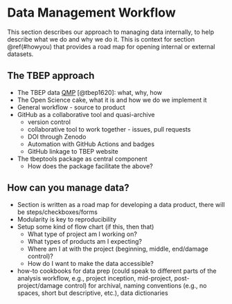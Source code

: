 # Data Management Workflow {#workflow}

This section describes our approach to managing data internally, to help describe what we do and why we do it.  This is context for section \@ref(#howyou) that provides a road map for opening internal or external datasets.  

## The TBEP approach

* The TBEP data [QMP](https://drive.google.com/file/d/1DyA0PNHV8rEXGMwGiyS7sXY1ECLYpJJO/view?usp=sharing) [@tbep1620]: what, why, how
* The Open Science cake, what it is and how we do we implement it
* General workflow - source to product
* GitHub as a collaborative tool and quasi-archive
     * version control
     * collaborative tool to work together - issues, pull requests
     * DOI through Zenodo
     * Automation with GitHub Actions and badges
     * GitHub linkage to TBEP website
* The tbeptools package as central component
     * How does the package facilitate the above?

## How can you manage data? {#howyou}

* Section is written as a road map for developing a data product, there will be steps/checkboxes/forms
* Modularity is key to reproducibility
* Setup some kind of flow chart (if this, then that)
     * What type of project am I working on? 
     * What types of products am I expecting?
     * Where am I at with the project (beginning, middle, end/damage control)?
     * How do I want to make the data accessible?
* how-to cookbooks for data prep (could speak to different parts of the analysis workflow, e.g., project inception, mid-project, post-project/damage control) for archival, naming conventions (e.g., no spaces, short but descriptive, etc.), data dictionaries


